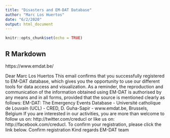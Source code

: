 ```yaml
---
title: "Disasters and EM-DAT Database"
author: "Marc Los Huertos"
date: "6/2/2020"
output: html_document
---
```


```r
knitr::opts_chunk$set(echo = TRUE)
```

## R Markdown

https://www.emdat.be/

Dear Marc Los Huertos
This email confirms that you successfully registered to EM-DAT database, which gives you the opportunity to use our different tools for data access and visualization.
As a reminder, the reproduction and communication of the information obtained using EM-DAT is authorised by any means and in all forms, provided that the source is mentioned clearly as follows:
EM-DAT: The Emergency Events Database - Université catholique de Louvain (UCL) - CRED, D. Guha-Sapir - www.emdat.be, Brussels, Belgium
If you are interested in our activities, you are more than welcome to follow us on: http://twitter.com/creducl or like us on: http://facebook.com/creducl.
To confirm your registration, please click the link below.
Confirm registration
Kind regards
EM-DAT team
